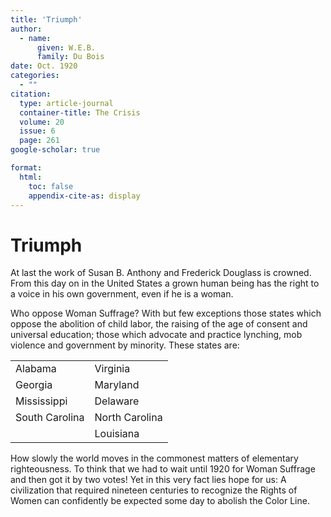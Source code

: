 ```yaml
---
title: 'Triumph'
author:
  - name:
      given: W.E.B.
      family: Du Bois
date: Oct. 1920
categories: 
  - ""
citation: 
  type: article-journal
  container-title: The Crisis
  volume: 20
  issue: 6
  page: 261
google-scholar: true

format:
  html:
    toc: false
    appendix-cite-as: display
---
```


# Triumph

At last the work of Susan B. Anthony and Frederick Douglass is crowned. From this day on in the United States a grown human being has the right to a voice in his own government, even if he is a woman.

Who oppose Woman Suffrage? With but few exceptions those states which oppose the abolition of child labor, the raising of the age of consent and universal education; those which advocate and practice lynching, mob violence and government by minority. These states are: 

|              |            |
|--------------|------------|
| Alabama      | Virginia   |
| Georgia      | Maryland   |
| Mississippi  | Delaware   |
| South Carolina | North Carolina |
|              | Louisiana  |

How slowly the world moves in the commonest matters of elementary righteousness. To think that we had to wait until 1920 for Woman Suffrage and then got it by two votes! Yet in this very fact lies hope for us: A civilization that required nineteen centuries to recognize the Rights of Women can confidently be expected some day to abolish the Color Line.
